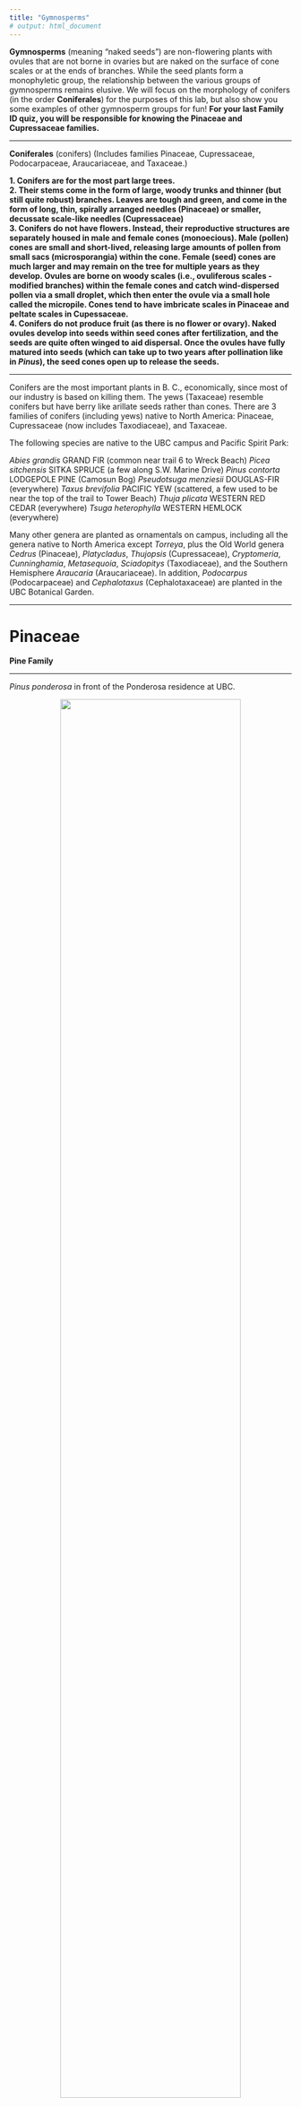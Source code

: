 ```yaml
---
title: "Gymnosperms"
# output: html_document
---
```


**Gymnosperms** (meaning "naked seeds") are non-flowering plants with ovules that are not borne in ovaries but are naked on the surface of cone scales or at the ends of branches.  While the seed plants form a monophyletic group, the relationship between the various groups of gymnosperms remains elusive. We will focus on the morphology of conifers (in the order **Coniferales**) for the purposes of this lab, but also show you some examples of other gymnosperm groups for fun! **For your last Family ID quiz, you will be responsible for knowing the Pinaceae and Cupressaceae families.**

---

**Coniferales** (conifers)
(Includes families Pinaceae, Cupressaceae, Podocarpaceae, Araucariaceae, and Taxaceae.)

**1. Conifers are for the most part large trees.**  
**2. Their stems come in the form of large, woody trunks and thinner (but still quite robust) branches. Leaves are tough and green, and come in the form of long, thin, spirally arranged needles (Pinaceae) or smaller, decussate scale-like needles (Cupressaceae)**  
**3. Conifers do not have flowers. Instead, their reproductive structures are separately housed in male and female cones (monoecious). Male (pollen) cones are small and short-lived, releasing large amounts of pollen from small sacs (microsporangia) within the cone. Female (seed) cones are much larger and may remain on the tree for multiple years as they develop. Ovules are borne on woody scales (i.e., ovuliferous scales - modified branches) within the female cones and catch wind-dispersed pollen via a small droplet, which then enter the ovule via a small hole called the micropile. Cones tend to have imbricate scales in Pinaceae and peltate scales in Cupessaceae.**  
**4. Conifers do not produce fruit (as there is no flower or ovary). Naked ovules develop into seeds within seed cones after fertilization, and the seeds are quite often winged to aid dispersal. Once the ovules have fully matured into seeds (which can take up to two years after pollination like in *Pinus*), the seed cones open up to release the seeds.**

---

Conifers are the most important plants in B. C., economically, since most of our industry is based on killing them.  The yews (Taxaceae) resemble conifers but have berry like arillate seeds rather than cones.  There are 3 families of conifers (including yews) native to North America: Pinaceae, Cupressaceae (now includes Taxodiaceae), and Taxaceae. 



The following species are native to the UBC campus and Pacific Spirit Park:

*Abies grandis* GRAND FIR (common near trail 6 to Wreck Beach)
*Picea sitchensis* SITKA SPRUCE (a few along S.W. Marine Drive)
*Pinus contorta*  LODGEPOLE PINE (Camosun Bog)
*Pseudotsuga menziesii*  DOUGLAS-FIR (everywhere)
*Taxus brevifolia*  PACIFIC YEW (scattered, a few used to be near the top of the trail to Tower Beach)
*Thuja plicata*  WESTERN RED CEDAR (everywhere)
*Tsuga heterophylla*  WESTERN HEMLOCK (everywhere)

Many other genera are planted as ornamentals on campus, including all the genera native to North America except *Torreya*, plus the Old World genera *Cedrus* (Pinaceae), *Platycladus*, *Thujopsis* (Cupressaceae), *Cryptomeria*, *Cunninghamia*, *Metasequoia*, *Sciadopitys* (Taxodiaceae), and the Southern Hemisphere *Araucaria* (Araucariaceae). 
In addition, *Podocarpus* (Podocarpaceae) and *Cephalotaxus*  (Cephalotaxaceae) are planted in the UBC Botanical Garden.

---

# Pinaceae

**Pine Family**

---

*Pinus ponderosa* in front of the Ponderosa residence at UBC.

<p align="center">
![](./media/conifer1.JPG){width=80%}
</p>

---

## Diagrams

![](./media/diagram_Pinaceae1.png){width=100%}

<br>

![](./media/diagram_Pinaceae2.png){width=100%}

---

## Vegetative characters

As mentioned above, members of the Pinaceae family have long, thin needles for leaves. The needles have different size, shape, and arrangement depending on the genus. 

In the genus *Picea* (spruce), their needles are flattened, pointed, and tend to be more stiff than other genera (hurting a bit when you grab a leafy branch with your hand). After the needles fall off, they leave behind persistent, woody leaf bases called sterigmata or pulvinus. 

You can see a close-up of the leaves and woody stem bases in Norway spruce (*Picea abies*). If you look closely, you can see two whitish lines of dots. These are stomata, which structures in the epidermis of leaves that allow gas exchange.

<p align="center">
![](./media/Pinaceae_1.jpg){width=100%}
</p>
Source: Wikipedia

<br>

The leaves of *Abies* (fir) are actually spirally attached to the stem, but twist so that they lie flat in one plane. They thus appear to be coming off the stem in two directions, making them 2-ranked. Unlike *Piceae*,  there are no sterigmata present in *Abies*, so all that remains after the needles fall off are leaf scars along the stem.

<p align="center">
![](./media/Pinaceae2.jpg){width=80%}
</p>
Source: Wikipedia

<br>

In the genus *Pinus* (pines), needles are very long and thin, and typically round in cross-section. The needles occur in bundles or "fascicles". Each bundle consists of a short branch at the base (called a "short shoot"), with 2-5 needles emerging from the short shoot. The number of needles in each fascicle can be a good start to narrowing down which pine species you are looking at. 

<p align="center">
![](./media/Pinaceae3.jpeg){width=80%}
</p>

<br>

<p align="center">
![](./media/Pinaceae4.jpeg){width=100%}
</p>

<br>

<p align="center">
![](./media/Pinaceae5.jpeg){width=100%}
</p>

<br>

Here you can see a close-up of the short shoot at the bottom of the fascicle.

<p align="center">
![](./media/Pinaceae6.jpeg){width=100%}
</p>

<br>

---

## Reproductive characters

Conifers do not have flowers. Instead, their reproductive structures are separately housed in male and female cones (monoecious). Male (pollen) cones are small and short-lived, releasing large amounts of pollen from small sacs (microsporangia) within the cone. Female (seed) cones are much larger and may remain on the tree for multiple years as they develop. Ovules are borne on woody bracts within the female cones and catch wind-dispersed pollen via a small droplet, which then enter the ovule via a small hole called the micropile.

---

The seed cone of *Pseudotsuga menziesii* (Douglas fir) provides a good illustration of the different parts that make up the cone. Most of what you see are the "imbricate" (arranged spirally and overlapping) ovuliferous cone scales (a modified branch system), with prominent 3-pronged bracts (modified leaves) emerging from underneath each scale. True to their name (remember, Gymnosperm means "naked seed"!), two winged seeds sit naked upon each cone scale. Can you identify the cone scales, bracts, and seeds in the below pictures?

<p align="center">
![](./media/Pinaceae7.jpeg){width=100%}
</p>

<br>

<p align="center">
![](./media/Pinaceae8.jpeg){width=100%}
</p>

<br>

Here are some close-ups of a *Pinus* seed cone and winged seed:

<p align="center">
![](./media/Pinaceae9.jpeg){width=100%}
</p>

<br>

<p align="center">
![](./media/Pinaceae10.jpeg){width=100%}
</p>

<br>

Most of you are familiar with the visual of a big, woody, mature "pine cone" that you might find on the ground in the forest, but they only look like this at the end of their life! When seed cones are in early stages of development, they are quite inconspicuous:

<p align="center">
![](./media/Pinaceae11.jpeg){width=100%}
</p>

<br>

Much later (up to a year later as we see in *Pinus*), the cones have grown in size but are still maturing. You can see that the cone is closed, with the ovuliferous cone scales still pressed tightly together.

<p align="center">
![](./media/Pinaceae12.jpeg){width=100%}
</p>

<br>

It isn't until much later, when they are fully mature and ready to release their seeds (this process can take 2 years in *Pinus*!!!) that we see what we typically think of as a "pine cone". Of course, now that you know better, you should at the very least refer to these as "seed cones" to differentiate them from pollen cones, which look quite a bit different.

In the genus *Abies* (firs), you are unlikely to find a complete seed cone at all! The cones are borne upright on the stem (as opposed to "pendant" or hanging downwards), and the ovuliferous scales fall off individually, leaving only a spire (the central axis of the cone) behind.

<p align="center">
![](./media/Pinaceae16.jpeg){width=100%}
</p>

<br>

<p align="center">
![](./media/Pinaceae17.jpeg){width=100%}
</p>

<br>

---

In comparison to seed cones, pollen cones are a lot smaller, more ephemeral, and tend not to be woody. Here you can see immature pollen cones of *Pinus ponderosa* (ponderosa pine):

<p align="center">
![](./media/Pinaceae13.jpg){width=100%}
</p>
Source: Wikipedia

<br>

As the pollen cones mature, they open up and hang in the wind, dispersing huge amounts of pollen that give some people quite bad allergies! Here you can see some mature pollen cones:

<p align="center">
![](./media/Pinaceae14.jpeg){width=100%}
</p>

<br>

<p align="center">
![](./media/Pinaceae15.jpeg){width=100%}
</p>

<br>

---

# Cupressaceae

**The Cypress Family**

---

## Diagrams

![](./media/diagram_Cupressaceae1.png){width=100%}

<br>

![](./media/diagram_Cupressaceae2.png){width=100%}

---

## Vegetative characteristics

Members of the Cupressaceae has an overall similar growth form and life history as those of the Pinaceae, but there are some notable differences in their leaves and cones. Cupressaceae needles tend to be smaller and more scale-like than in Pinaceae, and are arranged in a decussate (oppositely arranged but rotating 90&deg; at each node) fashion.

Here you can see the decussate scale-like leaves of *Thuja plicata* (Western Red Cedar):

<p align="center">
![](./media/Cupressaceae1.jpeg){width=100%}
</p>

<br>

<p align="center">
![](./media/Cupressaceae2.jpeg){width=100%}
</p>

<br>

*Juniperus* (juniper) leaves have a similar morphology.

<p align="center">
![](./media/Cupressaceae3.jpeg){width=100%}
</p>

<br>

<p align="center">
![](./media/Cupressaceae4.jpeg){width=100%}
</p>

<br>

The leaves of *Sequoiadendron giganteum* (Giant sequoia) are also decussate, but are "awl-shaped" (tapering to a sharp point) with wide, "decurrent" leaf bases (merging into the branch).

<p align="center">
![](./media/Cupressaceae5.jpg){width=100%}
</p>

<br>

<p align="center">
![](./media/Cupressaceae5.1.jpg){width=100%}
</p>

<br>

---

## Reproductive characters

Seed cones in Cupressaceae tend to have "peltate" (shield or umbrella shaped and non-overlapping) ovuliferous scales that are oppositely arranged, and are often smaller than their counterparts in Pinaceae. Here are examples of various Cupressaceae cones with peltate scales:

<p align="center">
![](./media/Cupressaceae6.jpeg){width=100%}
</p>

<br>

<p align="center">
![](./media/Cupressaceae7.jpeg){width=100%}
</p>

<br>

<p align="center">
![](./media/Cupressaceae8.jpeg){width=100%}
</p>

<br>

<p align="center">
![](./media/Cupressaceae9.jpeg){width=100%}
</p>

<br>

*Juniperus* seed cones have unusually fleshy and fused ovuliferous scales. The seed cones of *Juniperus communis* are used frequently in European cuisine, and give gin its distinctive flavour. 

<p align="center">
![](./media/Cupressaceae10.jpeg){width=100%}
</p>

<br>

The seed cones of *Thuja plicata* (Western Red Cedar) are imbricate like those in Pinaceae, but maintain an opposite (not spirally arranged) arrangement and generally small size indicative of Cupressaceae. 

<p align="center">
![](./media/Cupressaceae11.jpeg){width=80%}
</p>

<br>

<p align="center">
![](./media/Cupressaceae12.jpeg){width=80%}
</p>

<br>

*Sequoia sempervirens* (coast redwood) has leaves similar to Pinaceae, but small peltate cones that help confirm its place in Cupressaceae. Interesting fact: *Sequoiadendron* and *Sequoia* used to be placed in the family Taxodiaceae, but recent molecular evidence has placed all of Taxodiaceae in Cupressaceae aside from *Sciadopitys* (Japanese umbrella pine), which is now in its own family (Sciadopityaceae).

<p align="center">
![](./media/Cupressaceae13.JPG){width=80%}
</p>

<br>

---

# Other Gymnosperm families

---

## Taxaceae

**Yew Family**

---

Yews are have vegetative characters that are similar to other conifers, and grow as trees or shrubs. *Taxus* species have needles similar to those of Pinaceae, being somewhat flattened, spirally arranged, and with a sharp point at the tip:

<p align="center">
![](./media/Taxaceae1.jpeg){width=49%} ![](./media/Taxaceae2.jpeg){width=49%}
</p>

<br>

One thing that sets them apart, however, is their cones. Their females cones are highly reduced to a single seed, which is enveloped by a fleshy "aril" as it matures. The developmental origin of the aril is unclear, but may represent a fused pair of swollen leaves. What do you think the primary mode of dispersal is for *Taxus* seeds?

<p align="center">
![](./media/Taxaceae3.jpeg){width=100%}
</p>

<br>

<p align="center">
![](./media/Taxaceae4.jpg){width=100%}
</p>

<br>


---

**Cycadales**
Cycadaceae and Zamiaceae (Cycad families)

At first glance these plants seem fern-like (the leaves are pinnately compound).  However cycads are dioecious seed plants.  The ovules and pollen sacs are borne on leaves (megasporophylls and microsporophylls respectively) that are grouped into strobili (see demonstration).  Pollination may be accomplished with insect vectors.  Once a pollen grain has been delivered to an ovule it produces a pollen tube, which grows through the ovule, the tip bursts when in close proximity to an archegonium (each archegonium contains one egg), releasing two sperms which will swim to the egg.  One sperm will fertilize the egg, the other will die!

*Cycas revoluta* (Cycadaceae)
<p align="center">
![](./media/Gymnosperms1.jpeg){width=80%}
</p>

<br>

*Dioon* sp. (Zamiaceae)
<p align="center">
![](./media/Gymnosperms2.jpeg){width=100%}
</p>

<br>


**Ginkgoales**
Ginkgoaceae (Maidenhair Tree family)

*Ginkgo biloba* is the only extant member of this order. The ovules are borne in pairs on short branches.  The outer part of the seed coat is fleshy and very unpleasant smelling.   While a common ornamental plant, it is usually only male trees that are planted; no surprise there!  Pollen cones are long and pendulous and not smelly.  Like cycads, *Ginkgo* relies on motile sperm to accomplish fertilization.

<p align="center">
![](./media/Gingko1.jpg){width=100%}
</p>
Source: Wikipedia

<br>

<p align="center">
![](./media/Gingko2.jpeg){width=100%}
</p>

<br>

**Gnetales**
The Gnetales is made up of three dissimilar families that are of particular evolutionary interest because they have features apparently intermediate between the rest of the gymnosperms (naked seeds) and the angiosperms (double fertilization of sorts, wood with vessels, and flower-like reproductive structures).  Like most of the gymnosperms and angiosperms, sperm nuclei are delivered to the egg through a pollen tube (sperm is not motile).


*Gnetum africanum* - Cameroon
<p align="center">
![](./media/Gnetum1.jpg){width=100%}
</p>
Source: Wikipedia

<br>

*Gnetum macrostachyum* - Thailand
<p align="center">
![](./media/Gnetum2.jpg){width=100%}
</p>
Source: Wikipedia

<br>